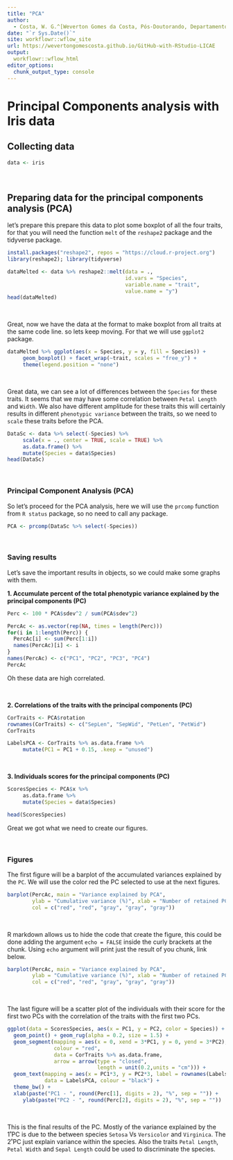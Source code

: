 ```yaml
---
title: "PCA"
author: 
  - Costa, W. G.^[Weverton Gomes da Costa, Pós-Doutorando, Departamento de Estatística - UFV, wevertonufv@gmail.com]
date: "`r Sys.Date()`"
site: workflowr::wflow_site
url: https://wevertongomescosta.github.io/GitHub-with-RStudio-LICAE
output:
  workflowr::wflow_html
editor_options:
  chunk_output_type: console
---
```


# Principal Components analysis with Iris data  

## Collecting data

```r
data <- iris
```
<br>

## Preparing data for the principal components analysis (PCA)

let's prepare this prepare this data to plot some boxplot of all the four traits, for that you will need the function `melt` of the `reshape2` package and the tidyverse package.

```r
install.packages("reshape2", repos = "https://cloud.r-project.org")
library(reshape2); library(tidyverse)

dataMelted <- data %>% reshape2::melt(data = .,
                                      id.vars = "Species",
                                      variable.name = "trait",
                                      value.name = "y")
head(dataMelted)
```
<br>

Great, now we have the data at the format to make boxplot from all traits at the same code line. so lets keep moving. For that we will use `ggplot2` package.

```r
dataMelted %>% ggplot(aes(x = Species, y = y, fill = Species)) +
     geom_boxplot() + facet_wrap(~trait, scales = "free_y") +
     theme(legend.position = "none")
```
<br>

Great data, we can see a lot of differences between the `Species` for these traits.
It seems that we may have some correlation between `Petal Length` and `Width`. We also have different amplitude for these traits this will certainly results in different `phenotypic variance` between the traits, so we need to `scale` these traits before the PCA.

```r
DataSc <- data %>% select(-Species) %>%
     scale(x = ., center = TRUE, scale = TRUE) %>%
     as.data.frame() %>% 
     mutate(Species = data$Species)
head(DataSc)
```
<br>

### Principal Component Analysis (PCA)

So let's proceed for the PCA analysis, here we will use the `prcomp` function from `R status` package, so no need to call any package.

```r
PCA <- prcomp(DataSc %>% select(-Species))
```
<br>

### Saving results

Let's save the important results in objects, so we could make some graphs with them.
<br>

**1. Accumulate percent of the total phenotypic variance explained by the principal components (PC)**

```r
Perc <- 100 * PCA$sdev^2 / sum(PCA$sdev^2)

PercAc <- as.vector(rep(NA, times = length(Perc)))
for(i in 1:length(Perc)) {
  PercAc[i] <- sum(Perc[1:i])
  names(PercAc)[i] <- i
}
names(PercAc) <- c("PC1", "PC2", "PC3", "PC4")
PercAc
```

Oh these data are high correlated.

<br>

**2. Correlations of the traits with the principal components (PC)**
```r
CorTraits <- PCA$rotation
rownames(CorTraits) <- c("SepLen", "SepWid", "PetLen", "PetWid")
CorTraits

LabelsPCA <- CorTraits %>% as.data.frame %>%
     mutate(PC1 = PC1 + 0.15, .keep = "unused")
```

<br>

**3. Individuals scores for the principal components (PC)**
```r
ScoresSpecies <- PCA$x %>%
     as.data.frame %>% 
     mutate(Species = data$Species)

head(ScoresSpecies)
```

Great we got what we need to create our figures.

<br>

### Figures

The first figure will be a barplot of the accumulated variances explained by the `PC`.
We will use the color red the PC selected to use at the next figures.

```r
barplot(PercAc, main = "Variance explained by PCA",
        ylab = "Cumulative variance (%)", xlab = "Number of retained PCs",
        col = c("red", "red", "gray", "gray", "gray"))
```

<br>

R markdown allows us to hide the code that create the figure, this could be done adding the argument `echo = FALSE` inside the curly brackets at the chunk. Using `echo` argument will print just the result of you chunk, link below.  

```r
barplot(PercAc, main = "Variance explained by PCA",
        ylab = "Cumulative variance (%)", xlab = "Number of retained PCs",
        col = c("red", "red", "gray", "gray", "gray"))
```

<br>

The last figure will be a scatter plot of the individuals with their score for the first two PCs with the correlation of the traits with the first two PCs.

```r
ggplot(data = ScoresSpecies, aes(x = PC1, y = PC2, color = Species)) +
  geom_point() + geom_rug(alpha = 0.2, size = 1.5) +
  geom_segment(mapping = aes(x = 0, xend = 3*PC1, y = 0, yend = 3*PC2),
               colour = "red",
               data = CorTraits %>% as.data.frame,
               arrow = arrow(type = "closed",
                             length = unit(0.2,units = "cm"))) +
  geom_text(mapping = aes(x = PC1*3, y = PC2*3, label = rownames(LabelsPCA)),
            data = LabelsPCA, colour = "black") + 
  theme_bw() +
  xlab(paste("PC1 - ", round(Perc[1], digits = 2), "%", sep = "")) +
     ylab(paste("PC2 - ", round(Perc[2], digits = 2), "%", sep = ""))
```
<br>

This is the final results of the PC. Mostly of the variance explained by the 1˚PC is due to the between species `Setosa` Vs `Versicolor` and `Virginica`. The 2˚PC just explain variance within the species. Also the traits `Petal Length`, `Petal Width` and `Sepal Length` could be used to discriminate the species.
